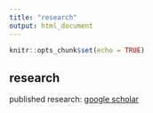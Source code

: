 ```yaml
---
title: "research"
output: html_document
---
```


```r
knitr::opts_chunk$set(echo = TRUE)
```

## research

published research: [google scholar](https://scholar.google.com/citations?user=wq79h-AAAAAJ&hl=en)